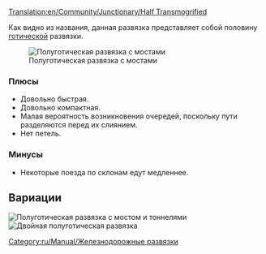 [[Translation:en/Community/Junctionary/Half Transmogrified]]
{{ru/Community/Junctionary/Меню развязки}}

Как видно из названия, данная развязка представляет собой половину [[ru/Community/Junctionary/Готическая|готической]] развязки.

[[File:en/Community/Junctionary/Ttd.half.transmogrified.variant.png|frame|none|Полуготическая развязка с мостами]]

=== Плюсы===
*Довольно быстрая.
*Довольно компактная.
*Малая вероятность возникновения очередей, поскольку пути разделяются перед их слиянием.
*Нет петель.

=== Минусы===
*Некоторые поезда по склонам едут медленнее. 

==Вариации==
[[File:en/Community/Junctionary/Ttd.half.transmogrified.original.png|frame|none|Полуготическая развязка с мостом и тоннелями]]
[[File:en/Community/Junctionary/Ttd.dual.half.transmogrified.png|frame|none|Двойная полуготическая развязка]]
[[Category:ru/Manual/Железнодорожные развязки]]